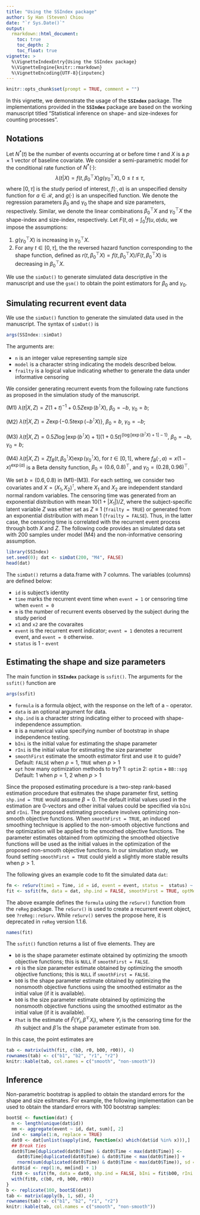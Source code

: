 ```yaml
---
title: "Using the SSIndex package"
author: Sy Han (Steven) Chiou
date: "`r Sys.Date()`"
output:
  rmarkdown::html_document:
    toc: true
    toc_depth: 2
    toc_float: true
vignette: >
  %\VignetteIndexEntry{Using the SSIndex package}
  %\VignetteEngine{knitr::rmarkdown}
  %\VignetteEncoding{UTF-8}{inputenc}
---
```


<script type="text/x-mathjax-config">
MathJax.Hub.Config({
  TeX: { equationNumbers: { autoNumber: "AMS" } }
});
</script>

```r
knitr::opts_chunk$set(prompt = TRUE, comment = "")
```
In this vignette, we demonstrate the usage of the  __`SSIndex`__ package. 
The implementations provided in the __`SSIndex`__ package are based on the working manuscript
titled "Statistical inference on shape- and size-indexes for counting processes".

## Notations
Let $N^\ast(t)$ be the number of events occurring at or before time $t$ and $X$ is a $p\times1$ vector of baseline covariate. 
We consider a semi-parametric model for the conditional rate function of $N^\ast(\cdot)$:
$$\lambda(t|X) = f(t, \beta_0^\top X) g(\gamma_0^\top X), 0\le t \le \tau, $$
where $[0, \tau]$ is the study period of interest, $f(\cdot, a)$ is an unspecified density function for $a\in\mathcal R$, and $g(\cdot)$ is an unspecified function. 
We denote the regression parameters $\beta_0$ and $\gamma_0$ the shape and size parameters, respectively.
Similar, we denote the linear combinations $\beta_0^\top X$ and $\gamma_0^\top X$ the shape-index and size-index, respectively.
Let $F(t, a) = \int_0^tf(u, a)du$, we impose the assumptions: 

1. $g(\gamma_0^\top X)$ is increasing in $\gamma_0^\top X$.
2. For any $t\in[0, \tau]$, the the reversed hazard function corresponding to the shape function, defined as $r(t, \beta_0^\top X) = f(t, \beta_0^\top X) / F(t, \beta_0^\top X)$ is decreasing in $\beta_0^\top X$.

We use the `simDat()` to generate simulated data descriptive in the manuscript and use the `gsm()` to obtain the point estimators for $\beta_0$ and $\gamma_0$.

## Simulating recurrent event data

We use the `simDat()` function to generate the simulated data used in the manuscript. 
The syntax of `simDat()` is 
```R
args(SSIndex::simDat)
```
The arguments are:

  - `n` is an integer value representing sample size
  - `model` is a character string indicating the models described below.
  - `frailty` is a logical value indicating whether to generate the data under informative censoring

We consider generating recurrent events from the following rate functions as proposed in the simulation study of the manuscript.

(M1) $\lambda(t|X,Z) = Z(1 + t)^{-1} + 0.5Z\exp{(b^\intercal X)}$, $\beta_0 = -b$, $\gamma_0 = b$; 

(M2) $\lambda(t|X,Z) =Z\exp\{-0.5t\exp({-b^\intercal X})\}$, $\beta_0 = b$, $\gamma_0 = -b$;

(M3) $\lambda(t | X, Z) = 0.5Z\log[\exp(b^\intercal X) + 1](1 + 0.5t)^{\{\log[\exp(b^\intercal X) + 1] - 1\}}$, 
$\beta_0 = -b$, $\gamma_0 = b$;

(M4) $\lambda(t|X,Z) = Zf_B(t,\beta_0^\intercal X)\exp(\gamma_0^\intercal X)$, for $t \in[0, 1]$,
where $f_B(\cdot,a) \propto x(1-x)^{\exp(a)}$ is a Beta density function, $\beta_0 = (0.6, 0.8)^\top$, and $\gamma_0 = (0.28, 0.96)^\top$.

We set $b = (0.6, 0.8)$ in (M1)-(M3).
For each setting, we consider two covariates and $X = (X_1, X_2)^\intercal$, 
where $X_1$ and $X_2$ are independent standard normal random variables. 
The censoring time was generated from an exponential distribution with mean $10 (1 + |X_1|) / Z$,
where the subject-specific latent variable $Z$ was either set as $Z \equiv 1$ (`frailty = TRUE`) 
or generated from an exponential distribution with mean 1 (`frailty = FALSE`). 
Thus, in the latter case, the censoring time is correlated with the recurrent event process through both $X$ and $Z$.
The following code provides an simulated data set with 200 samples under model (M4) and the non-informative censoring assumption.
```R
library(SSIndex)
set.seed(0); dat <- simDat(200, "M4", FALSE)
head(dat)
```
The `simDat()` returns a data.frame with 7 columns. 
The variables (columns) are defined below:

  - `id` is subject's identity
  - `time` marks the recurrent event time when `event = 1` or censoring time when `event = 0`
  - `m` is the number of recurrent events observed by the subject during the study period
  - `x1` and `x2` are the covaraites
  - `event` is the recurrent event indicator; `event = 1` denotes a recurrent event, and `event = 0` otherwise.
  - `status` is 1 - `event`

## Estimating the shape and size parameters

The main function in __`SSIndex`__ package is `ssfit()`. 
The arguments for the `ssfit()` function are
```R
args(ssfit)
```

  - `formula` is a formula object, with the response on the left of a `~` operator.
  - `data` is an optional argument for data.
  - `shp.ind` is a character string indicating either to proceed with shape-independence assumption.
  - `B` is a numerical value specifying number of bootstrap in shape independence testing.
  - `bIni` is the initial value for estimating the shape parameter
  - `rIni` is the initial value for estimating the size parameter
  - `smoothFirst` estimate the smooth estimator first and use it to guide?
          Default: `FALSE` when $p = 1$, `TRUE` when $p > 1$
  - `opt` how many optimization methods to try? 1: `optim` 2: `optim` + `BB::spg` Default: 1 when $p = 1$, 2 when $p > 1$

Since the proposed estimating procedure is a two-step rank-based estimation procedure that esitmates 
the shape parameter first, 
setting `shp.ind = TRUE` would assume $\beta = 0$.
The default initial values used in the estimation are 0-vectors and other initial values could be specified via 
`bIni` and `rIni`. 
The proposed estimating procedure involves optimizing non-smooth objective functions. 
When `smoothFirst = TRUE`, an induced smoothing technique is applied to the non-smooth objective functions
and the optimization will be applied to the smoothed objective functions.
The parameter estimates obtained from optimizing the smoothed objective functions will be used as the initial values 
in the optimization of the proposed non-smooth objective functions.
In our simulation study, we found setting `smoothFirst = TRUE` could yield a slightly more stable results when $p > 1$.


The following gives an example code to fit the simulated data `dat`:
```R
fm <- reSurv(time1 = Time, id = id, event = event, status =  status) ~ x1 + x2
fit <- ssfit(fm, data = dat, shp.ind = FALSE, smoothFirst = TRUE, optMethod = 2)
```
The above example defines the `formula` using the `reSurv()` function from the `reReg` package.
The `reSurv()` is used to create a recurrent event object, see `?reReg::reSurv`. 
While `reSurv()` serves the propose here, it is deprecated in `reReg` version 1.1.6. 
```R
names(fit)
```
The `ssfit()` function returns a list of five elements. They are

  - `b0` is the shape parameter estimate obtained by optimizing the smooth objective functions; this is `NULL` if `smoothFirst = FALSE`.
  - `r0` is the size parameter estimate obtained by optimizing the smooth objective functions; this is `NULL` if `smoothFirst = FALSE`.
  - `b00` is the shape parameter estimate obtained by optimizing the nonsmooth objective functions using the smoothed estimator as the initial value (if it is available).
  - `b00` is the size parameter estimate obtained by optimizing the nonsmooth objective functions using the smoothed estimator as the initial value (if it is available).
  - `Fhat` is the estimate of $\widehat F(Y_i, \widehat\beta^\top X_i)$, where $Y_i$ is the censoring time for the $i$th subject and $\widehat\beta$ is the shape parameter estimate from `b00`.

In this case, the point estimates are
```R
tab <- matrix(with(fit, c(b0, r0, b00, r00)), 4)
rownames(tab) <- c("b1", "b2", "r1", "r2")
knitr::kable(tab, col.names = c("smooth", "non-smooth"))
```

## Inference
Non-parametric bootstrap is applied to obtain the standard errors for the shape and size esitmates.
For example, the following implementation can be used to obtain the standard errors with 100 bootstrap samples:
```R
bootSE <- function(dat) {
  n <- length(unique(dat$id))
  mm <- aggregate(event ~ id, dat, sum)[, 2]
  ind <- sample(1:n, replace = TRUE)
  dat0 <- dat[unlist(sapply(ind, function(x) which(dat$id %in% x))),]
  ## Break ties
  dat0$Time[duplicated(dat0$Time) & dat0$Time < max(dat0$Time)] <-
    dat0$Time[duplicated(dat0$Time) & dat0$Time < max(dat0$Time)] +
    rnorm(sum(duplicated(dat0$Time) & dat0$Time < max(dat0$Time)), sd = .001)
  dat0$id <- rep(1:n, mm[ind] + 1)
  fit0 <- ssfit(fm, data = dat0, shp.ind = FALSE, bIni = fit$b00, rIni = fit$r00, smoothFirst = TRUE, optMethod = 2)
  with(fit0, c(b0, r0, b00, r00))
} 
b <- replicate(100, bootSE(dat))
tab <- matrix(apply(b, 1, sd), 4)
rownames(tab) <- c("b1", "b2", "r1", "r2")
knitr::kable(tab, col.names = c("smooth", "non-smooth"))
```

